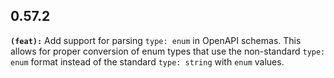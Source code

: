 ## 0.57.2
**`(feat):`** Add support for parsing `type: enum` in OpenAPI schemas. This allows for proper conversion of enum types that use the 
non-standard `type: enum` format instead of the standard `type: string` with `enum` values.
  


